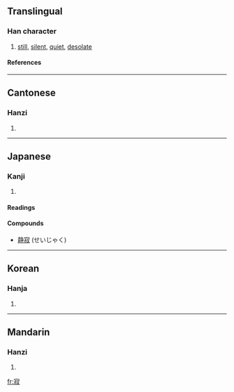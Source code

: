==Translingual==
===Han character===
{{Han char|rn=40|rad=宀|as=08|sn=11|four=3094<sub>7</sub>|canj=十卜火水 (JYFE)}}
# [[still]], [[silent]], [[quiet]], [[desolate]]
====References====
{{Han ref|kx=0288.010|dkj=07200|dj=0569.060|hdz=20938.040|uh=5BC2|ud=23490|bh=B149|bd=45385}}

----
==Cantonese==
===Hanzi===
{{yue-hanzi|jyut=|y=jik6}}
# {{defn|Cantonese}}

----
==Japanese==
===Kanji===
{{ja-kanji|grade=c|rs=宀08}}
# {{defn|Japanese}} 
====Readings====
{{ja-readings|on=[[じゃく]] (jaku), [[せき]] (seki)|kun=[[さびしい]] (sabishii), [[さび]] (sabi)}}

====Compounds====
* [[静寂]] (せいじゃく)

----
==Korean==
===Hanja===
{{ko-hanja|hangeul=[[적]]|rv=jeok|mr=chŏk}}
# {{defn|Korean}}

----
==Mandarin==
===Hanzi===
{{cmn-hanzi|pin=[[jì]] (ji4), [[nìng]] (ning4)|wg=chi<sup>4</sup>, ning<sup>4</sup>}}
# {{defn|Mandarin}}

[[fr:寂]]